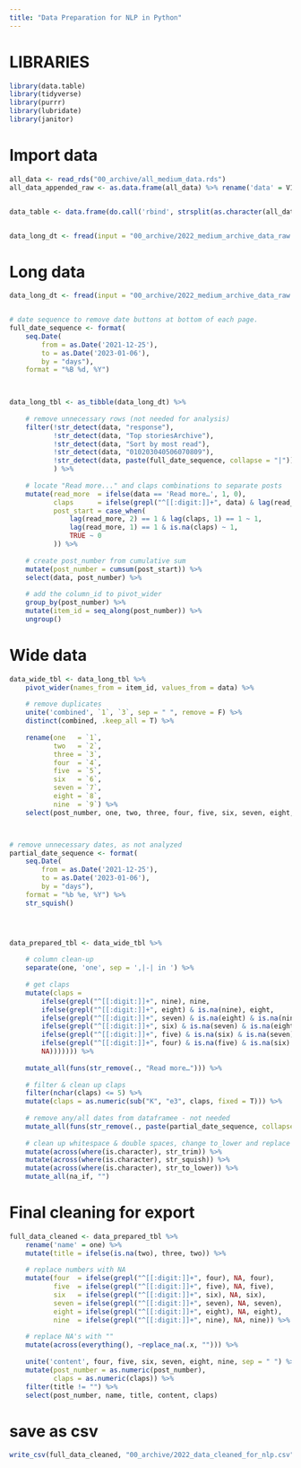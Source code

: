 ```yaml
---
title: "Data Preparation for NLP in Python"
---
```


# LIBRARIES
```r
library(data.table)
library(tidyverse)
library(purrr)
library(lubridate)
library(janitor)
```


# Import data
```r
all_data <- read_rds("00_archive/all_medium_data.rds")
all_data_appended_raw <- as.data.frame(all_data) %>% rename('data' = V1)


data_table <- data.frame(do.call('rbind', strsplit(as.character(all_data_appended_raw$data), "\n", fixed = T)))


data_long_dt <- fread(input = "00_archive/2022_medium_archive_data_raw.csv", sep = "\n", header = F)
```


# Long data
```r
data_long_dt <- fread(input = "00_archive/2022_medium_archive_data_raw.csv", sep = "\n", header = T)


# date sequence to remove date buttons at bottom of each page.
full_date_sequence <- format(
    seq.Date(
        from = as.Date('2021-12-25'), 
        to = as.Date('2023-01-06'), 
        by = "days"),
    format = "%B %d, %Y")
    


data_long_tbl <- as_tibble(data_long_dt) %>%
    
    # remove unnecessary rows (not needed for analysis)
    filter(!str_detect(data, "response"),
           !str_detect(data, "Top storiesArchive"),
           !str_detect(data, "Sort by most read"),
           !str_detect(data, "010203040506070809"),
           !str_detect(data, paste(full_date_sequence, collapse = "|"))
           ) %>% 
    
    # locate "Read more..." and claps combinations to separate posts
    mutate(read_more  = ifelse(data == 'Read more…', 1, 0),
           claps      = ifelse(grepl("^[[:digit:]]+", data) & lag(read_more) == 1, 1, NA),
           post_start = case_when(
               lag(read_more, 2) == 1 & lag(claps, 1) == 1 ~ 1,
               lag(read_more, 1) == 1 & is.na(claps) ~ 1,
               TRUE ~ 0
           )) %>%
    
    # create post_number from cumulative sum
    mutate(post_number = cumsum(post_start)) %>%
    select(data, post_number) %>%
    
    # add the column_id to pivot_wider
    group_by(post_number) %>%
    mutate(item_id = seq_along(post_number)) %>%
    ungroup()
```


# Wide data
```r
data_wide_tbl <- data_long_tbl %>%
    pivot_wider(names_from = item_id, values_from = data) %>%
    
    # remove duplicates
    unite('combined', `1`, `3`, sep = " ", remove = F) %>%
    distinct(combined, .keep_all = T) %>%
    
    rename(one   = `1`,
           two   = `2`,
           three = `3`,
           four  = `4`,
           five  = `5`,
           six   = `6`,
           seven = `7`,
           eight = `8`,
           nine  = `9`) %>%
    select(post_number, one, two, three, four, five, six, seven, eight, nine)



# remove unnecessary dates, as not analyzed
partial_date_sequence <- format(
    seq.Date(
        from = as.Date('2021-12-25'), 
        to = as.Date('2023-01-06'), 
        by = "days"),
    format = "%b %e, %Y") %>%
    str_squish()




data_prepared_tbl <- data_wide_tbl %>% 
    
    # column clean-up
    separate(one, 'one', sep = ',|-| in ') %>%
    
    # get claps
    mutate(claps = 
        ifelse(grepl("^[[:digit:]]+", nine), nine,
        ifelse(grepl("^[[:digit:]]+", eight) & is.na(nine), eight,
        ifelse(grepl("^[[:digit:]]+", seven) & is.na(eight) & is.na(nine), seven,
        ifelse(grepl("^[[:digit:]]+", six) & is.na(seven) & is.na(eight) & is.na(nine), six,
        ifelse(grepl("^[[:digit:]]+", five) & is.na(six) & is.na(seven) & is.na(eight) & is.na(nine), five,
        ifelse(grepl("^[[:digit:]]+", four) & is.na(five) & is.na(six) & is.na(seven) & is.na(eight) & is.na(nine), four,
        NA))))))) %>%
    
    mutate_all(funs(str_remove(., "Read more…"))) %>%
    
    # filter & clean up claps
    filter(nchar(claps) <= 5) %>%
    mutate(claps = as.numeric(sub("K", "e3", claps, fixed = T))) %>%
    
    # remove any/all dates from dataframee - not needed
    mutate_all(funs(str_remove(., paste(partial_date_sequence, collapse = "|")))) %>%
    
    # clean up whitespace & double spaces, change to_lower and replace "" with NA
    mutate(across(where(is.character), str_trim)) %>%
    mutate(across(where(is.character), str_squish)) %>%
    mutate(across(where(is.character), str_to_lower)) %>%
    mutate_all(na_if, "")
```


# Final cleaning for export
```r
full_data_cleaned <- data_prepared_tbl %>% 
    rename('name' = one) %>%
    mutate(title = ifelse(is.na(two), three, two)) %>%
    
    # replace numbers with NA
    mutate(four  = ifelse(grepl("^[[:digit:]]+", four), NA, four),
           five  = ifelse(grepl("^[[:digit:]]+", five), NA, five),
           six   = ifelse(grepl("^[[:digit:]]+", six), NA, six),
           seven = ifelse(grepl("^[[:digit:]]+", seven), NA, seven),
           eight = ifelse(grepl("^[[:digit:]]+", eight), NA, eight),
           nine  = ifelse(grepl("^[[:digit:]]+", nine), NA, nine)) %>%
    
    # replace NA's with ""
    mutate(across(everything(), ~replace_na(.x, ""))) %>%
    
    unite('content', four, five, six, seven, eight, nine, sep = " ") %>%
    mutate(post_number = as.numeric(post_number),
           claps = as.numeric(claps)) %>%
    filter(title != "") %>%
    select(post_number, name, title, content, claps)
```


# save as csv
```r
write_csv(full_data_cleaned, "00_archive/2022_data_cleaned_for_nlp.csv")
```


